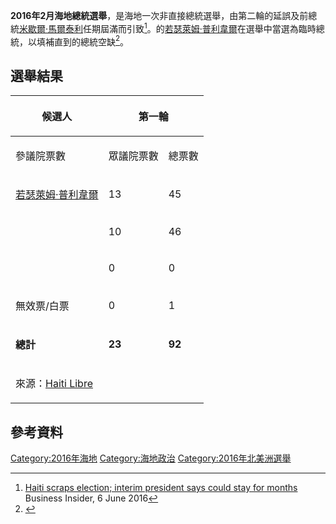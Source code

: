 {{多個問題|
{{Expand|time=2016-11-29T12:39:49+00:00}}
{{请求翻译|time=2016-11-29T12:39:49+00:00}}
}}
{{Infobox Election
| election_name      = 2016年2月海地總統選舉
| country            = Haiti
| type               = presidential
| ongoing            = no
| previous_election  = 2015年海地總統選舉
| previous_year      = 2015年
| next_election      = 2016年11月海地總統選舉
| next_year          = 2016年11月
| election_date      = {{nowrap|2016年2月13日（第一輪）}}<br>{{nowrap|2016年2月14日（第二輪）}}
| nominee1           = [[若瑟萊姆·普利韋爾|若瑟萊姆·普利韋爾]]
| colour1            = 0000FF
| image1             =
| party1             = {{le|團結聯盟 (海地)|Inite|團結聯盟}}
| popular_vote1      = 77
| percentage1        = 68.75% 
| map_image          =
| map_size           =
| map_caption        =
| nominee2           = {{link-fr|埃德加·勒布朗|Edgard Leblanc}}
| colour2            = FF0000
| party2             = {{le|人民奮鬥組織|Struggling People's Organization}}
| popular_vote2      = 33
| percentage2        = 29.46%
| title              = 總統
| before_election    = [[米歇爾·馬爾泰利|米歇爾·馬爾泰利]]
| before_party       = {{le|農民代表黨|Repons Peyizan}}
| after_election     = [[若瑟萊姆·普利韋爾|若瑟萊姆·普利韋爾]]{{small|（臨時）}}
| after_party        = {{le|團結聯盟 (海地)|Inite|團結聯盟}}
}}

'''2016年2月海地總統選舉'''，是海地一次非直接總統選舉，由{{le|2015年海地總統選舉|Haitian presidential election, 2015|2015年總統選舉}}第二輪的延誤及前總統[[米歇爾·馬爾泰利|米歇爾·馬爾泰利]]任期屆滿而引致<ref>[http://www.businessinsider.com/r-haiti-scraps-election-interim-president-says-could-stay-for-months-2016-6?IR=T Haiti scraps election; interim president says could stay for months] {{Wayback|url=http://www.businessinsider.com/r-haiti-scraps-election-interim-president-says-could-stay-for-months-2016-6?IR=T |date=20170202002101 }} Business Insider, 6 June 2016</ref>。{{le|團結聯盟 (海地)|Inite|團結聯盟}}的[[若瑟萊姆·普利韋爾|若瑟萊姆·普利韋爾]]在選舉中當選為臨時總統，以填補直到{{le|2016年11月海地總統選舉|Haitian presidential election, November 2016|年末到2017年初舉行之選舉}}的總統空缺<ref>{{Cite web |url=http://www.france24.com/en/20160214-haiti-lawmakers-elect-interim-president-privert-martelly |title=Haiti lawmakers elect Jocelerme Privert interim president |accessdate=2016-11-29 |archive-date=2016-11-29 |archive-url=https://web.archive.org/web/20161129055217/http://www.france24.com/en/20160214-haiti-lawmakers-elect-interim-president-privert-martelly |dead-url=no }}</ref>。

==選舉結果==
{| class=wikitable style=text-align:right
!rowspan=2|候選人
!colspan=3|第一輪
!colspan=3|第二輪
|-
!參議院票數
!眾議院票數
!總票數
!參議院票數
!眾議院票數
!總票數
|-
|align=left|[[若瑟萊姆·普利韋爾|若瑟萊姆·普利韋爾]]||13||45||58||13||64||77
|-
|align=left|{{link-fr|埃德加·勒布朗|Edgard Leblanc}}||10||46||56||9||24||33
|-
|align=left|{{link-fr|德讓·貝利澤爾|Dejean Belizaire}}||0||0||0||0||2||2
|-
|align=left|無效票/白票||0||1||1||0||2||2
|-
|align=left|'''總計'''||'''23'''||'''92'''||'''115'''||'''22'''||'''92'''||'''114'''
|-
|align=left colspan=7|來源：[http://www.haitilibre.com/article-16595-haiti-flash-jocelerme-privert-president-provisoire-d-haiti.html Haiti Libre]{{Wayback|url=http://www.haitilibre.com/article-16595-haiti-flash-jocelerme-privert-president-provisoire-d-haiti.html |date=20170202002250 }}
|}

==參考資料==
{{reflist}}

{{海地選舉}}
[[Category:2016年海地|Category:2016年海地]]
[[Category:海地政治|Category:海地政治]]
[[Category:2016年北美洲選舉|Category:2016年北美洲選舉]]